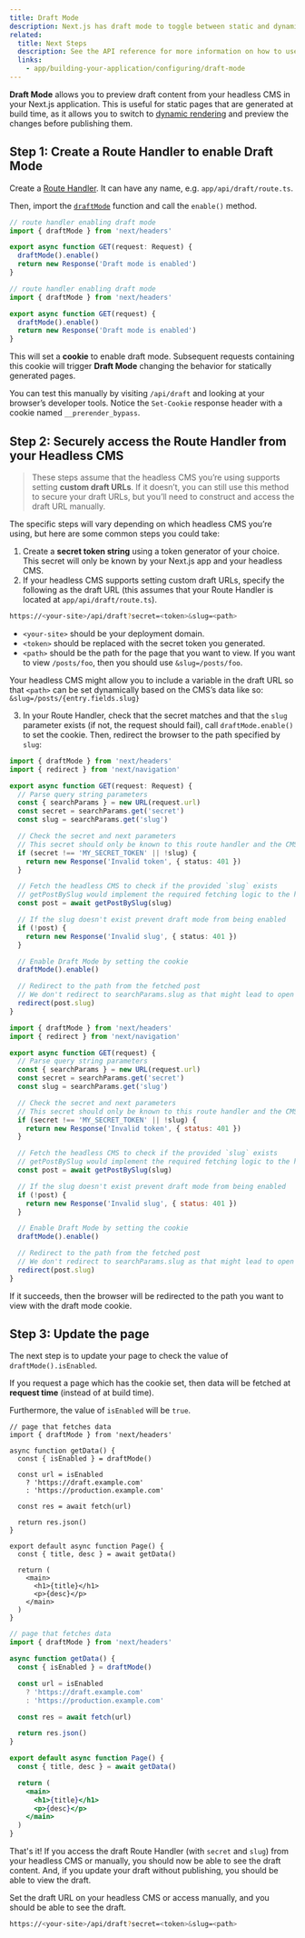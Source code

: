 ```yaml
---
title: Draft Mode
description: Next.js has draft mode to toggle between static and dynamic pages. You can learn how it works with App Router here.
related:
  title: Next Steps
  description: See the API reference for more information on how to use Draft Mode.
  links:
    - app/building-your-application/configuring/draft-mode
---
```


**Draft Mode** allows you to preview draft content from your headless CMS in your Next.js application. This is useful for static pages that are generated at build time, as it allows you to switch to [dynamic rendering](/docs/app/building-your-application/rendering/server-components#dynamic-rendering) and preview the changes before publishing them.

## Step 1: Create a Route Handler to enable Draft Mode

Create a [Route Handler](/docs/app/building-your-application/routing/route-handlers). It can have any name, e.g. `app/api/draft/route.ts`.

Then, import the [`draftMode`](/docs/app/api-reference/functions/draft-mode) function and call the `enable()` method.

```ts filename="app/api/draft/route.ts" switcher
// route handler enabling draft mode
import { draftMode } from 'next/headers'

export async function GET(request: Request) {
  draftMode().enable()
  return new Response('Draft mode is enabled')
}
```

```js filename="app/api/draft/route.js" switcher
// route handler enabling draft mode
import { draftMode } from 'next/headers'

export async function GET(request) {
  draftMode().enable()
  return new Response('Draft mode is enabled')
}
```

This will set a **cookie** to enable draft mode. Subsequent requests containing this cookie will trigger **Draft Mode** changing the behavior for statically generated pages.

You can test this manually by visiting `/api/draft` and looking at your browser’s developer tools. Notice the `Set-Cookie` response header with a cookie named `__prerender_bypass`.

## Step 2: Securely access the Route Handler from your Headless CMS

> These steps assume that the headless CMS you’re using supports setting **custom draft URLs**. If it doesn’t, you can still use this method to secure your draft URLs, but you’ll need to construct and access the draft URL manually.

The specific steps will vary depending on which headless CMS you’re using, but here are some common steps you could take:

1. Create a **secret token string** using a token generator of your choice. This secret will only be known by your Next.js app and your headless CMS.
2. If your headless CMS supports setting custom draft URLs, specify the following as the draft URL (this assumes that your Route Handler is located at `app/api/draft/route.ts`).

```bash filename="Terminal"
https://<your-site>/api/draft?secret=<token>&slug=<path>
```

- `<your-site>` should be your deployment domain.
- `<token>` should be replaced with the secret token you generated.
- `<path>` should be the path for the page that you want to view. If you want to view `/posts/foo`, then you should use `&slug=/posts/foo`.

Your headless CMS might allow you to include a variable in the draft URL so that `<path>` can be set dynamically based on the CMS’s data like so: `&slug=/posts/{entry.fields.slug}`

3. In your Route Handler, check that the secret matches and that the `slug` parameter exists (if not, the request should fail), call `draftMode.enable()` to set the cookie. Then, redirect the browser to the path specified by `slug`:

```ts filename="app/api/draft/route.ts" switcher
import { draftMode } from 'next/headers'
import { redirect } from 'next/navigation'

export async function GET(request: Request) {
  // Parse query string parameters
  const { searchParams } = new URL(request.url)
  const secret = searchParams.get('secret')
  const slug = searchParams.get('slug')

  // Check the secret and next parameters
  // This secret should only be known to this route handler and the CMS
  if (secret !== 'MY_SECRET_TOKEN' || !slug) {
    return new Response('Invalid token', { status: 401 })
  }

  // Fetch the headless CMS to check if the provided `slug` exists
  // getPostBySlug would implement the required fetching logic to the headless CMS
  const post = await getPostBySlug(slug)

  // If the slug doesn't exist prevent draft mode from being enabled
  if (!post) {
    return new Response('Invalid slug', { status: 401 })
  }

  // Enable Draft Mode by setting the cookie
  draftMode().enable()

  // Redirect to the path from the fetched post
  // We don't redirect to searchParams.slug as that might lead to open redirect vulnerabilities
  redirect(post.slug)
}
```

```js filename="app/api/draft/route.js" switcher
import { draftMode } from 'next/headers'
import { redirect } from 'next/navigation'

export async function GET(request) {
  // Parse query string parameters
  const { searchParams } = new URL(request.url)
  const secret = searchParams.get('secret')
  const slug = searchParams.get('slug')

  // Check the secret and next parameters
  // This secret should only be known to this route handler and the CMS
  if (secret !== 'MY_SECRET_TOKEN' || !slug) {
    return new Response('Invalid token', { status: 401 })
  }

  // Fetch the headless CMS to check if the provided `slug` exists
  // getPostBySlug would implement the required fetching logic to the headless CMS
  const post = await getPostBySlug(slug)

  // If the slug doesn't exist prevent draft mode from being enabled
  if (!post) {
    return new Response('Invalid slug', { status: 401 })
  }

  // Enable Draft Mode by setting the cookie
  draftMode().enable()

  // Redirect to the path from the fetched post
  // We don't redirect to searchParams.slug as that might lead to open redirect vulnerabilities
  redirect(post.slug)
}
```

If it succeeds, then the browser will be redirected to the path you want to view with the draft mode cookie.

## Step 3: Update the page

The next step is to update your page to check the value of `draftMode().isEnabled`.

If you request a page which has the cookie set, then data will be fetched at **request time** (instead of at build time).

Furthermore, the value of `isEnabled` will be `true`.

```tsx filename="app/page.tsx" switcher
// page that fetches data
import { draftMode } from 'next/headers'

async function getData() {
  const { isEnabled } = draftMode()

  const url = isEnabled
    ? 'https://draft.example.com'
    : 'https://production.example.com'

  const res = await fetch(url)

  return res.json()
}

export default async function Page() {
  const { title, desc } = await getData()

  return (
    <main>
      <h1>{title}</h1>
      <p>{desc}</p>
    </main>
  )
}
```

```jsx filename="app/page.js" switcher
// page that fetches data
import { draftMode } from 'next/headers'

async function getData() {
  const { isEnabled } = draftMode()

  const url = isEnabled
    ? 'https://draft.example.com'
    : 'https://production.example.com'

  const res = await fetch(url)

  return res.json()
}

export default async function Page() {
  const { title, desc } = await getData()

  return (
    <main>
      <h1>{title}</h1>
      <p>{desc}</p>
    </main>
  )
}
```

That's it! If you access the draft Route Handler (with `secret` and `slug`) from your headless CMS or manually, you should now be able to see the draft content. And, if you update your draft without publishing, you should be able to view the draft.

Set the draft URL on your headless CMS or access manually, and you should be able to see the draft.

```bash filename="Terminal"
https://<your-site>/api/draft?secret=<token>&slug=<path>
```
